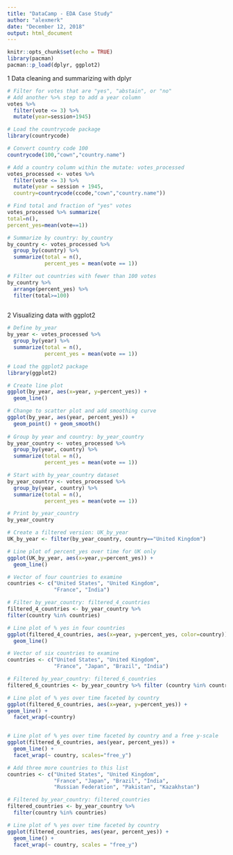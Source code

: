```yaml
---
title: "DataCamp - EDA Case Study"
author: "alexmerk"
date: "December 12, 2018"
output: html_document
---
```


```r
knitr::opts_chunk$set(echo = TRUE)
library(pacman)
pacman::p_load(dplyr, ggplot2)
```

1 Data cleaning and summarizing with dplyr
```r
# Filter for votes that are "yes", "abstain", or "no"
# Add another %>% step to add a year column
votes %>%
  filter(vote <= 3) %>%
  mutate(year=session+1945)

# Load the countrycode package
library(countrycode)

# Convert country code 100
countrycode(100,"cown","country.name")

# Add a country column within the mutate: votes_processed
votes_processed <- votes %>%
  filter(vote <= 3) %>%
  mutate(year = session + 1945, 
  country=countrycode(ccode,"cown","country.name"))

# Find total and fraction of "yes" votes
votes_processed %>% summarize(
total=n(),
percent_yes=mean(vote==1))

# Summarize by country: by_country
by_country <- votes_processed %>%
  group_by(country) %>%
  summarize(total = n(),
            percent_yes = mean(vote == 1))

# Filter out countries with fewer than 100 votes
by_country %>%
  arrange(percent_yes) %>%
  filter(total>=100)
  
```

2 Visualizing data with ggplot2
```r
# Define by_year
by_year <- votes_processed %>%
  group_by(year) %>%
  summarize(total = n(),
            percent_yes = mean(vote == 1))

# Load the ggplot2 package
library(ggplot2)

# Create line plot
ggplot(by_year, aes(x=year, y=percent_yes)) +
  geom_line()

# Change to scatter plot and add smoothing curve
ggplot(by_year, aes(year, percent_yes)) +
  geom_point() + geom_smooth()
  
# Group by year and country: by_year_country
by_year_country <- votes_processed %>%
  group_by(year, country) %>%
  summarize(total = n(),
            percent_yes = mean(vote == 1))

# Start with by_year_country dataset
by_year_country <- votes_processed %>%
  group_by(year, country) %>%
  summarize(total = n(),
            percent_yes = mean(vote == 1))

# Print by_year_country
by_year_country

# Create a filtered version: UK_by_year
UK_by_year <- filter(by_year_country, country=="United Kingdom")

# Line plot of percent_yes over time for UK only
ggplot(UK_by_year, aes(x=year,y=percent_yes)) +
  geom_line()

# Vector of four countries to examine
countries <- c("United States", "United Kingdom",
               "France", "India")

# Filter by_year_country: filtered_4_countries
filtered_4_countries <- by_year_country %>%
filter(country %in% countries)

# Line plot of % yes in four countries
ggplot(filtered_4_countries, aes(x=year, y=percent_yes, color=country)) +
  geom_line()

# Vector of six countries to examine
countries <- c("United States", "United Kingdom",
               "France", "Japan", "Brazil", "India")

# Filtered by_year_country: filtered_6_countries
filtered_6_countries <- by_year_country %>% filter (country %in% countries)

# Line plot of % yes over time faceted by country
ggplot(filtered_6_countries, aes(x=year, y=percent_yes)) +
geom_line() +
  facet_wrap(~country)


# Line plot of % yes over time faceted by country and a free y-scale
ggplot(filtered_6_countries, aes(year, percent_yes)) +
  geom_line() +
  facet_wrap(~ country, scales="free_y")

# Add three more countries to this list
countries <- c("United States", "United Kingdom",
               "France", "Japan", "Brazil", "India", 
               "Russian Federation", "Pakistan", "Kazakhstan")

# Filtered by_year_country: filtered_countries
filtered_countries <- by_year_country %>%
  filter(country %in% countries)

# Line plot of % yes over time faceted by country
ggplot(filtered_countries, aes(year, percent_yes)) +
  geom_line() +
  facet_wrap(~ country, scales = "free_y")
```



